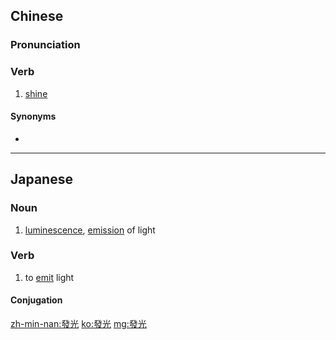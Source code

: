 {{also|发光}}
==Chinese==
{{zh-forms|s=发光}}

===Pronunciation===
{{zh-pron
|m=fāguāng
|c=faat3 gwong1
|h=pfs=fat-kông
|mn=hoat-kng
|cat=v
}}

===Verb===
{{zh-verb}}

# [[shine]] {{gloss|to emit light}}

====Synonyms====
* {{zh-l|發亮}}

----

==Japanese==
{{ja-kanjitab|はつ|k1=はっ|こう|yomi=o}}

===Noun===
{{ja-noun|はっこう|shin=発光}}

# [[luminescence]], [[emission]] of light

===Verb===
{{ja-verb-suru|はっこう|shin=発光}}

# to [[emit]] light

====Conjugation====
{{ja-suru|はっこう}}

[[zh-min-nan:發光]]
[[ko:發光]]
[[mg:發光]]